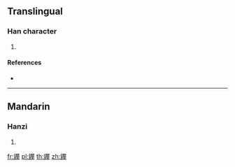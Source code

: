 {{character info/new}}
==Translingual==

===Han character===
{{Han char|rn=167|rad=金|as=19|sn=27|four=|canj=CDDQ}}

# {{defn|Han|sort=金19}}

====References====
* {{Han ref|kx=1327.250|dkj=41080|dj=1828.290|hdz=64276.040|uh=947B|ud=38011}}

----

==Mandarin==

===Hanzi===
{{cmn-hanzi|pin=[[pàn]] ([[pan4]])|wg=p'an<sup>4</sup>}}

# {{defn|lang=cmn|sort=金19}}

[[fr:鑻]]
[[pl:鑻]]
[[th:鑻]]
[[zh:鑻]]